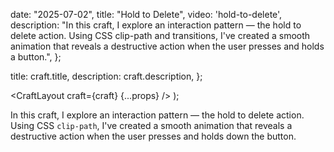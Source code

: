 
  date: "2025-07-02",
  title: "Hold to Delete",
  video: 'hold-to-delete',
  description: "In this craft, I explore an interaction pattern — the hold to delete action. Using CSS clip-path and transitions, I've created a smooth animation that reveals a destructive action when the user presses and holds a button.",
};

  title: craft.title,
  description: craft.description,
};

  <CraftLayout craft={craft} {...props} />
);

In this craft, I explore an interaction pattern — the hold to delete action. Using CSS `clip-path`, I've created a smooth animation that reveals a destructive action when the user presses and holds down the button.

<div className="my-8 flex w-full flex-col items-center justify-center">
	<div className="flex h-80 w-full items-center justify-center rounded-xl border bg-white dark:bg-neutral-950 border-black/10 dark:border-white/10">
		<HoldToDelete />
	</div>
</div>
